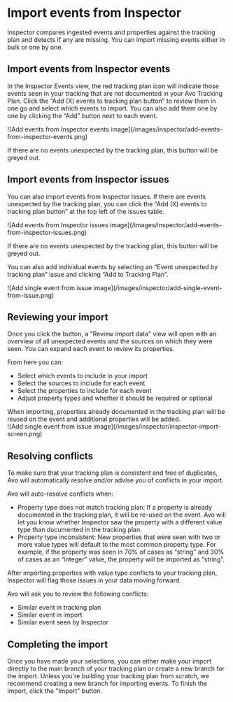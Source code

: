 
# Import events from Inspector

Inspector compares ingested events and properties against the tracking plan and detects if any are missing. You can import missing events either in bulk or one by one.

## Import events from Inspector events

In the Inspector Events view, the red tracking plan icon will indicate those events seen in your tracking that are not documented in your Avo Tracking Plan. Click the “Add (X) events to tracking plan button” to review them in one go and select which events to import. You can also add them one by one by clicking the “Add” button next to each event.

<div style={{ maxWidth: 600, paddingTop: '1.5rem' , margin: 'auto'}}>
![Add events from Inspector events image](/images/inspector/add-events-from-inspector-events.png)
</div>

If there are no events unexpected by the tracking plan, this button will be greyed out.

## Import events from Inspector issues

You can also import events from Inspector Issues. If there are events unexpected by the tracking plan, you can click the “Add (X) events to tracking plan button” at the top left of the issues table.

<div style={{ maxWidth: 600, paddingTop: '1.5rem' , margin: 'auto'}}>
![Add events from Inspector issues image](/images/inspector/add-events-from-inspector-issues.png)
</div>

If there are no events unexpected by the tracking plan, this button will be greyed out.

You can also add individual events by selecting an “Event unexpected by tracking plan” issue and clicking “Add to Tracking Plan”.

<div style={{ maxWidth: 600, paddingTop: '1.5rem' , margin: 'auto'}}>
![Add single event from issue image](/images/inspector/add-single-event-from-issue.png)
</div>

## Reviewing your import

Once you click the button, a "Review import data" view will open with an overview of all unexpected events and the sources on which they were seen. You can expand each event to review its properties.

From here you can:

- Select which events to include in your import
- Select the sources to include for each event 
- Select the properties to include for each event 
- Adjust property types and whether it should be required or optional

<Callout type="info" emoji="💡">
  When importing, properties already documented in the tracking plan will be reused on the event and additional properties will be added.
</Callout>

<div style={{ maxWidth: 600, paddingTop: '1.5rem' , margin: 'auto'}}>
![Add single event from issue image](/images/inspector/inspector-import-screen.png)
</div>

## Resolving conflicts

To make sure that your tracking plan is consistent and free of duplicates, Avo will automatically resolve and/or advise you of conflicts in your import.

Avo will auto-resolve conflicts when:
- Property type does not match tracking plan: If a property is already documented in the tracking plan, it will be re-used on the event. Avo will let you know whether Inspector saw the property with a different value type than documented in the tracking plan.
- Property type inconsistent: New properties that were seen with two or more value types will default to the most common property type. For example, if the property was seen in 70% of cases as “string” and 30% of cases as an “integer” value, the property will be imported as “string”.

<Callout type="info" emoji="💡">
After importing properties with value type conflicts to your tracking plan, Inspector will flag those issues in your data moving forward.
</Callout>

Avo will ask you to review the following conflicts:
- Similar event in tracking plan
- Similar event in import
- Similar event seen by Inspector

## Completing the import

Once you have made your selections, you can either make your import directly to the main branch of your tracking plan or create a new branch for the import.
<Callout type="info" emoji="💡">
Unless you're building your tracking plan from scratch, we recommend creating a new branch for importing events.
</Callout>
To finish the import, click the "Import" button.
